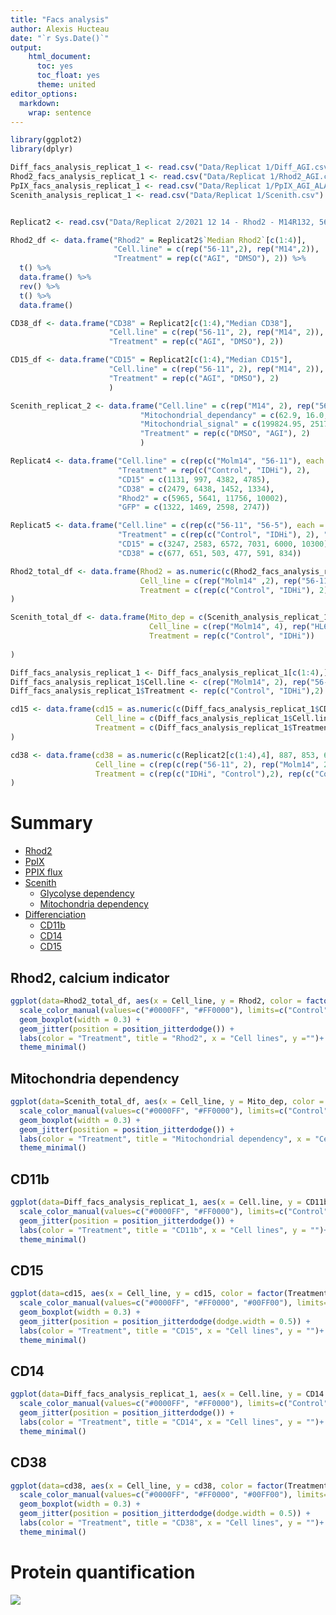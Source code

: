 ```yaml
---
title: "Facs analysis"
author: Alexis Hucteau
date: "`r Sys.Date()`"
output:
    html_document:
      toc: yes
      toc_float: yes
      theme: united
editor_options:
  markdown:
    wrap: sentence
---
```


```r
library(ggplot2)
library(dplyr)

Diff_facs_analysis_replicat_1 <- read.csv("Data/Replicat 1/Diff_AGI.csv")
Rhod2_facs_analysis_replicat_1 <- read.csv("Data/Replicat 1/Rhod2_AGI.csv")
PpIX_facs_analysis_replicat_1 <- read.csv("Data/Replicat 1/PpIX_AGI_ALA_Basal.csv")
Scenith_analysis_replicat_1 <- read.csv("Data/Replicat 1/Scenith.csv")


Replicat2 <- read.csv("Data/Replicat 2/2021 12 14 - Rhod2 - M14R132, 56-11 AGI J+7.csv", nrows = 10, check.names = F, row.names = 1)[,-6]

Rhod2_df <- data.frame("Rhod2" = Replicat2$`Median Rhod2`[c(1:4)],
                       "Cell.line" = c(rep("56-11",2), rep("M14",2)),
                       "Treatment" = rep(c("AGI", "DMSO"), 2)) %>% 
  t() %>%
  data.frame() %>%
  rev() %>% 
  t() %>%
  data.frame() 

CD38_df <- data.frame("CD38" = Replicat2[c(1:4),"Median CD38"],
                      "Cell.line" = c(rep("56-11", 2), rep("M14", 2)),
                      "Treatment" = rep(c("AGI", "DMSO"), 2))

CD15_df <- data.frame("CD15" = Replicat2[c(1:4),"Median CD15"],
                      "Cell.line" = c(rep("56-11", 2), rep("M14", 2)),
                      "Treatment" = rep(c("AGI", "DMSO"), 2)
                      )

Scenith_replicat_2 <- data.frame("Cell.line" = c(rep("M14", 2), rep("56-11",2)),
                             "Mitochondrial_dependancy" = c(62.9, 16.0, 46.7, 40.8),
                             "Mitochondrial_signal" = c(199824.95, 251765.25, 557897, 450958.25),
                             "Treatment" = rep(c("DMSO", "AGI"), 2)
                             )

Replicat4 <- data.frame("Cell.line" = c(rep(c("Molm14", "56-11"), each = 2)),
                        "Treatment" = rep(c("Control", "IDHi"), 2),
                        "CD15" = c(1131, 997, 4382, 4785),
                        "CD38" = c(2479, 6438, 1452, 1334),
                        "Rhod2" = c(5965, 5641, 11756, 10002),
                        "GFP" = c(1322, 1469, 2598, 2747))

Replicat5 <- data.frame("Cell.line" = c(rep(c("56-11", "56-5"), each = 2), "55-4", "55-2"),
                        "Treatment" = c(rep(c("Control", "IDHi"), 2), "IDHwt", "IDHwt"),
                        "CD15" = c(3247, 2583, 6572, 7031, 6000, 10300),
                        "CD38" = c(677, 651, 503, 477, 591, 834))

```

```r
Rhod2_total_df <- data.frame(Rhod2 = as.numeric(c(Rhod2_facs_analysis_replicat_1$Rhod2, as.numeric(Replicat2$`Median Rhod2`[c(1:4)]), 4084,3896, 1737, 2140, Replicat4$Rhod2)),
                             Cell_line = c(rep("Molm14" ,2), rep("56-11", 4), rep("Molm14", 2), rep("56-11", 2), rep("Molm14", 2), Replicat4$Cell.line), 
                             Treatment = c(rep(c("Control", "IDHi"), 2), rep(c("IDHi", "Control"), 2), rep(c("Control", "IDHi"), 2), Replicat4$Treatment)
)

Scenith_total_df <- data.frame(Mito_dep = c(Scenith_analysis_replicat_1$Mito_dependency, Scenith_replicat_2$Mitochondrial_dependancy),
                               Cell_line = c(rep("Molm14", 4), rep("HL60", 2)),
                               Treatment = rep(c("Control", "IDHi"))
                               
)

Diff_facs_analysis_replicat_1 <- Diff_facs_analysis_replicat_1[c(1:4),]
Diff_facs_analysis_replicat_1$Cell.line <- c(rep("Molm14", 2), rep("56-11", 2))
Diff_facs_analysis_replicat_1$Treatment <- rep(c("Control", "IDHi"),2)

cd15 <- data.frame(cd15 = as.numeric(c(Diff_facs_analysis_replicat_1$CD15_APC_A, CD15_df$CD15, 4986,3977,1504,1558, Replicat4$CD15, Replicat5$CD15)), 
                   Cell_line = c(Diff_facs_analysis_replicat_1$Cell.line, rep(c(rep("56-11", 2), rep("Molm14", 2)), 2), Replicat4$Cell.line, Replicat5$Cell.line),
                   Treatment = c(Diff_facs_analysis_replicat_1$Treatment, rep(c("IDHi", "Control"), 2), rep(c("Control", "IDHi"), 2), Replicat4$Treatment, Replicat5$Treatment)
)

cd38 <- data.frame(cd38 = as.numeric(c(Replicat2[c(1:4),4], 887, 853, 6233,7747, Replicat4$CD38, Replicat5$CD38)), 
                   Cell_line = c(rep(c(rep("56-11", 2), rep("Molm14", 2)), 2), Replicat4$Cell.line, Replicat5$Cell.line),
                   Treatment = c(rep(c("IDHi", "Control"),2), rep(c("Control", "IDHi"),2), Replicat4$Treatment, Replicat5$Treatment)
)

```



# Summary

* [Rhod2](#rhod2)
* [PpIX](#ppix)
* [PPIX flux](#ppix-flux)
* [Scenith](#scenith)
  * [Glycolyse dependency](#glycolyse)
  * [Mitochondria dependency](#mito)
* [Differenciation](#diff)
  * [CD11b](#cd11b)
  * [CD14](#cd14)
  * [CD15](#cd15)

## Rhod2, calcium indicator {#rhod2}

```r
ggplot(data=Rhod2_total_df, aes(x = Cell_line, y = Rhod2, color = factor(Treatment, levels = c("Control", "IDHi")))) +
  scale_color_manual(values=c("#0000FF", "#FF0000"), limits=c("Control", "IDHi")) +
  geom_boxplot(width = 0.3) + 
  geom_jitter(position = position_jitterdodge()) +
  labs(color = "Treatment", title = "Rhod2", x = "Cell lines", y ="")+
  theme_minimal()
```

## Mitochondria dependency {#mito}

```r
ggplot(data=Scenith_total_df, aes(x = Cell_line, y = Mito_dep, color = factor(Treatment, levels = c("Control", "IDHi")))) +
  scale_color_manual(values=c("#0000FF", "#FF0000"), limits=c("Control", "IDHi")) +
  geom_boxplot(width = 0.3) + 
  geom_jitter(position = position_jitterdodge()) +
  labs(color = "Treatment", title = "Mitochondrial dependency", x = "Cell lines", y = "% Dependancy")+
  theme_minimal()
```

## CD11b {#cd11b}

```r
ggplot(data=Diff_facs_analysis_replicat_1, aes(x = Cell.line, y = CD11b_PE_A, color = factor(Treatment, levels = c("Control", "IDHi")))) +
  scale_color_manual(values=c("#0000FF", "#FF0000"), limits=c("Control", "IDHi")) +
  geom_jitter(position = position_jitterdodge()) +
  labs(color = "Treatment", title = "CD11b", x = "Cell lines", y = "")+
  theme_minimal()
```

## CD15 {#cd15}
```r
ggplot(data=cd15, aes(x = Cell_line, y = cd15, color = factor(Treatment, levels = c("Control", "IDHi", "IDHwt")))) +
  scale_color_manual(values=c("#0000FF", "#FF0000", "#00FF00"), limits=c("Control", "IDHi", "IDHwt")) +
  geom_boxplot(width = 0.3) + 
  geom_jitter(position = position_jitterdodge(dodge.width = 0.5)) +
  labs(color = "Treatment", title = "CD15", x = "Cell lines", y = "")+
  theme_minimal()
```

## CD14 {#cd14}

```r
ggplot(data=Diff_facs_analysis_replicat_1, aes(x = Cell.line, y = CD14.APC__A700_A, color = factor(Treatment, levels = c("Control", "IDHi")))) +
  scale_color_manual(values=c("#0000FF", "#FF0000"), limits=c("Control", "IDHi")) +
  geom_jitter(position = position_jitterdodge()) +
  labs(color = "Treatment", title = "CD14", x = "Cell lines", y = "")+
  theme_minimal()
```

## CD38 {#cd38}

```r
ggplot(data=cd38, aes(x = Cell_line, y = cd38, color = factor(Treatment, levels = c("Control", "IDHi", "IDHwt")))) +
  scale_color_manual(values=c("#0000FF", "#FF0000", "#00FF00"), limits=c("Control", "IDHi", "IDHwt")) +
  geom_boxplot(width = 0.3) + 
  geom_jitter(position = position_jitterdodge(dodge.width = 0.5)) +
  labs(color = "Treatment", title = "CD38", x = "Cell lines", y = "")+
  theme_minimal()
```

# Protein quantification

![](./Pictures/WB1-2.png)